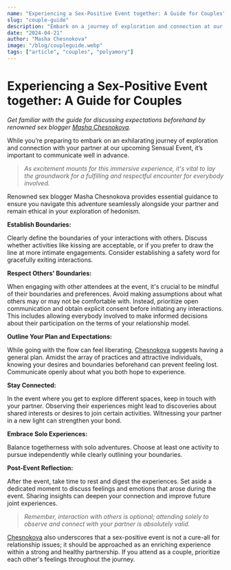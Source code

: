 ```yaml
---
name: "Experiencing a Sex-Positive Event together: A Guide for Couples"
slug: "couple-guide"
description: "Embark on a journey of exploration and connection at our upcoming Sensual Event. Before you dive into this immersive experience, renowned sex blogger Masha Chesnokova shares crucial tips on establishing boundaries, respecting others, and staying connected with your partner. From discussing consent to engaging in solo adventures, prepare to navigate this adventure ethically and enjoyably. Remember, the key to a fulfilling experience lies in open communication and mutual respect."
date: "2024-04-21"
author: "Masha Chesnokova"
image: "/blog/coupleguide.webp"
tags: ["article", "couples", "polyamory"]
---
```


# **Experiencing a Sex-Positive Event together: A Guide for Couples**

*Get familiar with the guide for discussing expectations beforehand by renowned sex blogger [Masha Chesnokova](https://t.me/chesno_pro_sex).* 

While you’re preparing to embark on an exhilarating journey of exploration and connection with your partner at our upcoming Sensual Event, it’s important to communicate well in advance. 

> *As excitement mounts for this immersive experience, it's vital to lay the groundwork for a fulfilling and respectful encounter for everybody involved.*
> 

Renowned sex blogger Masha Chesnokova provides essential guidance to ensure you navigate this adventure seamlessly alongside your partner and remain ethical in your exploration of hedonism. 

**Establish Boundaries:**

Clearly define the boundaries of your interactions with others. Discuss whether activities like kissing are acceptable, or if you prefer to draw the line at more intimate engagements. Consider establishing a safety word for gracefully exiting interactions.

**Respect Others' Boundaries:**

When engaging with other attendees at the event, it's crucial to be mindful of their boundaries and preferences. Avoid making assumptions about what others may or may not be comfortable with. Instead, prioritize open communication and obtain explicit consent before initiating any interactions. This includes allowing everybody involved to make informed decisions about their participation on the terms of your relationship model. 

**Outline Your Plan and Expectations:**

While going with the flow can feel liberating, [Chesnokova](https://instagram.com/chesnok0va?igshid=OGQ5ZDc2ODk2ZA==) suggests having a general plan. Amidst the array of practices and attractive individuals, knowing your desires and boundaries beforehand can prevent feeling lost. Communicate openly about what you both hope to experience.

**Stay Connected:**

In the event where you get to explore different spaces, keep in touch with your partner. Observing their experiences might lead to discoveries about shared interests or desires to join certain activities. Witnessing your partner in a new light can strengthen your bond.

**Embrace Solo Experiences:**

Balance togetherness with solo adventures. Choose at least one activity to pursue independently while clearly outlining your boundaries. 

**Post-Event Reflection:**

After the event, take time to rest and digest the experiences. Set aside a dedicated moment to discuss feelings and emotions that arose during the event. Sharing insights can deepen your connection and improve future joint experiences.

> *Remember, interaction with others is optional; attending solely to observe and connect with your partner is absolutely valid.*
> 

[Chesnokova](https://instagram.com/chesnok0va?igshid=OGQ5ZDc2ODk2ZA==)  also underscores that a sex-positive event is not a cure-all for relationship issues; it should be approached as an enriching experience within a strong and healthy partnership. If you attend as a couple, prioritize each other's feelings throughout the journey. 